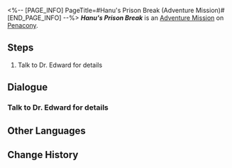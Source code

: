 <%-- [PAGE_INFO]
PageTitle=#Hanu's Prison Break (Adventure Mission)#
[END_PAGE_INFO] --%>
{{Stub|Dialogue.}}
{{Mission Infobox
|id            = 8020219
|title         = Hanu's Prison Break
|image         = <!--Mission Hanu's Prison Break (Adventure Mission).png-->
|type          = Adventure
|event_name    = 
|chapter       = 
|requirements  = [[Trailblaze Mission]] ''[[Through a Glass Darkly]]'' completed
|summary       = <!--official mission summary from Fate's Atlas-->
|characters    = Trailblazer
|startLocation = [[Penacony]] - [[Golden Hour]]
|world         = Penacony
|area          = Golden Hour
|prev          = 
|next          = 
|rewards       = Credit*5,000
}}
'''''Hanu's Prison Break''''' is an [[Adventure Mission]] on [[Penacony]].

==Steps==
# Talk to Dr. Edward for details

<!--
==Gameplay Notes==

--><!--
==Trial Character==

-->
==Dialogue==
{{Stub Dialogue}}
{{Dialogue End}}

===Talk to Dr. Edward for details===
{{Mission Description|type=adventure|location=Golden Hour|update|It's said that Dr. Edward has released a quite topical dream bubble &mdash; Just how evocative can it be? Speak to him to find out.}}
{{Dialogue Start}}
:{{tx}}
{{Dialogue End}}

==Other Languages==
{{Other Languages
|en   = Hanu's Prison Break
|zhs  = 哈努兄弟越狱记
|zht  = 哈努兄弟越獄記
|ja   = ブラザーハヌ脱獄記
|ko   = 하누 형제 탈옥기
|es   = La fuga de Hanu
|fr   = Évasion de Hanu
|ru   = Побег братца Хану
|th   = บันทึกหนีแดนขังของลูกพี่ Hanu
|vi   = Nhật Ký Vượt Ngục Của Người Anh Em Hanu
|de   = Hanus Gefängnisausbruch
|id   = Catatan Pelarian Penjara Hanu
|pt   = Fuga da Prisão de Hanu
}}

==Change History==
{{Change History|2.0}}
